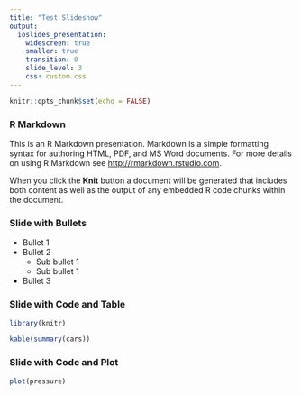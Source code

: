 ```yaml
---
title: "Test Slideshow"
output: 
  ioslides_presentation:
    widescreen: true
    smaller: true
    transition: 0
    slide_level: 3
    css: custom.css
---
```


```r
knitr::opts_chunk$set(echo = FALSE)
```

### R Markdown

This is an R Markdown presentation. Markdown is a simple formatting syntax for authoring HTML, PDF, and MS Word documents. For more details on using R Markdown see <http://rmarkdown.rstudio.com>.

When you click the **Knit** button a document will be generated that includes both content as well as the output of any embedded R code chunks within the document.

### Slide with Bullets

- Bullet 1
- Bullet 2
  - Sub bullet 1
  - Sub bullet 1
- Bullet 3

### Slide with Code and Table

```r
library(knitr)

kable(summary(cars))
```

### Slide with Code and Plot

```r
plot(pressure)
```

